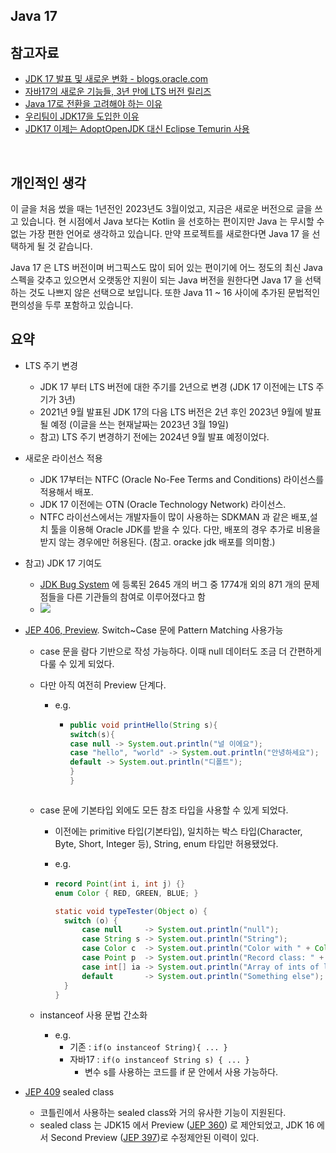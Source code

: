 ## Java 17



## 참고자료

- [JDK 17 발표 및 새로운 변화 - blogs.oracle.com](https://blogs.oracle.com/javakr/post/jdk-17)
- [자바17의 새로운 기능들, 3년 만에 LTS 버전 릴리즈](https://madplay.github.io/post/what-is-new-java-17)
- [Java 17로 전환을 고려해야 하는 이유](https://velog.io/@riwonkim/Java-17%EB%A1%9C-%EC%A0%84%ED%99%98%EC%9D%84-%EA%B3%A0%EB%A0%A4%ED%95%B4%EC%95%BC-%ED%95%98%EB%8A%94-%EC%9D%B4%EC%9C%A0)
- [우리팀이 JDK17을 도입한 이유](https://techblog.gccompany.co.kr/%EC%9A%B0%EB%A6%AC%ED%8C%80%EC%9D%B4-jdk-17%EC%9D%84-%EB%8F%84%EC%9E%85%ED%95%9C-%EC%9D%B4%EC%9C%A0-ced2b754cd7)
- [JDK17 이제는 AdoptOpenJDK 대신 Eclipse Temurin 사용](https://revf.tistory.com/253)



<br/>



## 개인적인 생각

이 글을 처음 썼을 때는 1년전인 2023년도 3월이었고, 지금은 새로운 버전으로 글을 쓰고 있습니다. 현 시점에서 Java 보다는 Kotlin 을 선호하는 편이지만 Java 는 무시할 수 없는 가장 편한 언어로 생각하고 있습니다. 만약 프로젝트를 새로한다면 Java 17 을 선택하게 될 것 같습니다.<br/>

Java 17 은 LTS 버전이며 버그픽스도 많이 되어 있는 편이기에 어느 정도의 최신 Java 스펙을 갖추고 있으면서 오랫동안 지원이 되는 Java 버전을 원한다면 Java 17 을 선택하는 것도 나쁘지 않은 선택으로 보입니다. 또한 Java 11 \~ 16 사이에 추가된 문법적인 편의성을 두루 포함하고 있습니다.<br/>



## 요약

- LTS 주기 변경

  - JDK 17 부터 LTS 버전에 대한 주기를 2년으로 변경 (JDK 17 이전에는 LTS 주기가 3년)
  - 2021년 9월 발표된 JDK 17의 다음 LTS 버전은 2년 후인 2023년 9월에 발표될 예정 (이글을 쓰는 현재날짜는 2023년 3월 19일)
  - 참고) LTS 주기 변경하기 전에는 2024년 9월 발표 예정이었다.

- 새로운 라이선스 적용

  - JDK 17부터는 NTFC (Oracle No-Fee Terms and Conditions) 라이선스를 적용해서 배포.
  - JDK 17 이전에는 OTN (Oracle Technology Network) 라이선스.
  - NTFC 라이선스에서는 개발자들이 많이 사용하는 SDKMAN 과 같은 배포,설치 툴을 이용해 Oracle JDK를 받을 수 있다. 다만, 배포의 경우 추가로 비용을 받지 않는 경우에만 허용된다. (참고. oracke jdk 배포를 의미함.)

- 참고) JDK 17 기여도 

  - [JDK Bug System](https://bugs.openjdk.java.net/secure/Dashboard.jspa) 에 등록된 2645 개의 버그 중 1774개 외의 871 개의 문제점들을 다른 기관들의 참여로 이루어졌다고 함 
  - ![](https://blogs.oracle.com/content/published/api/v1.1/assets/CONT29FF518FBD194014A44A4B45D73D3178/Medium?cb=_cache_29b4&format=jpg&channelToken=9f64ca71eafc4506a34742bbaa3ee777)

- [JEP 406, Preview](https://openjdk.org/jeps/406). Switch\~Case 문에 Pattern Matching 사용가능

  - case 문을 람다 기반으로 작성 가능하다. 이때 null 데이터도 조금 더 간편하게 다룰 수 있게 되었다.

  - 다만 아직 여전히 Preview 단계다.

    - e.g.

      - ```java
        public void printHello(String s){
        switch(s){
        case null -> System.out.println("널 이에요"); 
        case "hello", "world" -> System.out.println("안녕하세요");
        default -> System.out.println("디폴트");
        }
        }
        ```

      ```
      
      ```

  - case 문에 기본타입 외에도 모든 참조 타입을 사용할 수 있게 되었다.

    - 이전에는 primitive 타입(기본타입), 일치하는 박스 타입(Character, Byte, Short, Integer 등), String, enum 타입만 허용됐었다.

    - e.g.

    - ```java
      record Point(int i, int j) {}
      enum Color { RED, GREEN, BLUE; }
      
      static void typeTester(Object o) {
      	switch (o) {
      		case null     -> System.out.println("null");
      		case String s -> System.out.println("String");
      		case Color c  -> System.out.println("Color with " + Color.values().length + " values");
      		case Point p  -> System.out.println("Record class: " + p.toString());
      		case int[] ia -> System.out.println("Array of ints of length" + ia.length);
      		default       -> System.out.println("Something else");
      	}
      }
      ```

  - instanceof 사용 문법 간소화

    - e.g. 
      - 기존 : `if(o instanceof String){ ... }`
      - 자바17 : `if(o instanceof String s) { ... }`
        - 변수 s를 사용하는 코드를 if 문 안에서 사용 가능하다.

- [JEP 409](https://openjdk.org/jeps/409) sealed class 

  - 코틀린에서 사용하는 sealed class와 거의 유사한 기능이 지원된다.
  - sealed class 는 JDK15 에서 Preview ([JEP 360](https://openjdk.org/jeps/360)) 로 제안되었고, JDK 16 에서 Second Preview ([JEP 397](https://openjdk.org/jeps/397))로 수정제안된 이력이 있다.